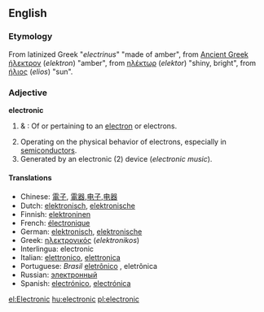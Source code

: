 ==English==

{{rank|account|party|sight|455|electronic|sea|necessary|idea}}
===Etymology===
From latinized Greek "''electrinus''" "made of amber", from [[Ancient Greek]]  [[ήλεκτρον]] (''elektron'') "amber", from [[ηλέκτωρ]] (''elektor'') "shiny, bright", from [[ήλιος]] (''elios'') "sun".

===Adjective===
'''electronic'''

# {{physics}} & {{chemistry}}: Of or pertaining to an [[electron]] or electrons.
# Operating on the physical behavior of electrons, especially in [[semiconductor]]s.
# Generated by an electronic (2) device (''electronic music'').

====Translations====
*Chinese: [[電子]], [[電器]],[[电子]],[[电器]]
*Dutch: [[elektronisch]], [[elektronische]]
*Finnish: [[elektroninen]]
*French: [[électronique]]
*German: [[elektronisch]], [[elektronische]]
*Greek: [[ηλεκτρονικός]] (''elektronikos'')
*Interlingua: electronic
*Italian: [[elettronico]], [[elettronica]]
*Portuguese: ''Brasil'' [[eletrônico]] {{m}}, eletrônica {{f}}
*Russian: [[электронный]]
*Spanish: [[electrónico]], [[electrónica]]

[[el:Electronic]]
[[hu:electronic]]
[[pl:electronic]]